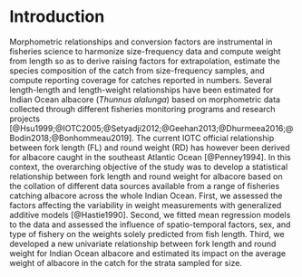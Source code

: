 # Introduction

Morphometric relationships and conversion factors are instrumental in fisheries science to harmonize size-frequency data and compute weight from length so as to derive raising factors for extrapolation, estimate the species composition of the catch from size-frequency samples, and compute reporting coverage for catches reported in numbers. Several length-length and length-weight relationships have been estimated for Indian Ocean albacore (_Thunnus alalunga_) based on morphometric data collected through different fisheries monitoring programs and research projects [@Hsu1999;@IOTC2005;@Setyadji2012;@Geehan2013;@Dhurmeea2016;@Bodin2018;@Bonhommeau2019]. The current IOTC official relationship between fork length (FL) and round weight (RD) has however been derived for albacore caught in the southeast Atlantic Ocean [@Penney1994]. In this context, the overarching objective of the study was to develop a statistical relationship between fork length and round weight for albacore based on the collation of different data sources available from a range of fisheries catching albacore across the whole Indian Ocean. First, we assessed the factors affecting the variability in weight measurements with generalized additive models [@Hastie1990]. Second, we fitted mean regression models to the data and assessed the influence of spatio-temporal factors, sex, and type of fishery on the weights solely predicted from fish length. Third, we developed a new univariate relationship between fork length and round weight for Indian Ocean albacore and estimated its impact on the average weight of albacore in the catch for the strata sampled for size.